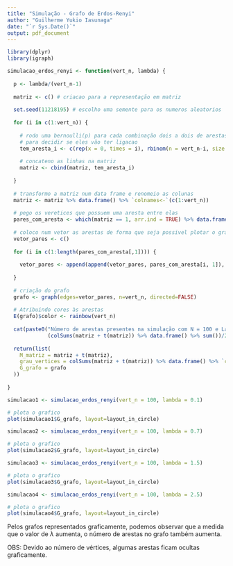 ```yaml
---
title: "Simulação - Grafo de Erdos-Renyi"
author: "Guilherme Yukio Iasunaga"
date: "`r Sys.Date()`"
output: pdf_document
---
```


```r
library(dplyr)
library(igraph)

simulacao_erdos_renyi <- function(vert_n, lambda) {
  
  p <- lambda/(vert_n-1)
  
  matriz <- c() # criacao para a representação em matriz
  
  set.seed(11218195) # escolho uma semente para os numeros aleatorios
  
  for (i in c(1:vert_n)) {
    
    # rodo uma bernoulli(p) para cada combinação dois a dois de arestas, para v > v', 
    # para decidir se eles vão ter ligacao
    tem_aresta_i <- c(rep(x = 0, times = i), rbinom(n = vert_n-i, size = 1, prob = p))
    
    # concateno as linhas na matriz
    matriz <- cbind(matriz, tem_aresta_i)
    
  }
  
  # transformo a matriz num data frame e renomeio as colunas
  matriz <- matriz %>% data.frame() %>% `colnames<-`(c(1:vert_n))
  
  # pego os veretices que possuem uma aresta entre elas
  pares_com_aresta <- which(matriz == 1, arr.ind = TRUE) %>% data.frame()
  
  # coloco num vetor as arestas de forma que seja possivel plotar o grafo com a funcao graph
  vetor_pares <- c()
  
  for (i in c(1:length(pares_com_aresta[,1]))) {
    
    vetor_pares <- append(append(vetor_pares, pares_com_aresta[i, 1]), pares_com_aresta[i, 2])
    
  }
  
  # criação do grafo
  grafo <- graph(edges=vetor_pares, n=vert_n, directed=FALSE)
  
  # Atribuindo cores às arestas
  E(grafo)$color <- rainbow(vert_n)
  
  cat(paste0("Número de arestas presentes na simulação com N = 100 e Lambda = 2.5: ", 
             (colSums(matriz + t(matriz)) %>% data.frame() %>% sum())/2))
  
  return(list(
    M_matriz = matriz + t(matriz),
    grau_vertices = colSums(matriz + t(matriz)) %>% data.frame() %>% `colnames<-`(c('Grau')),
    G_grafo = grafo
  ))
  
}
```


```r
simulacao1 <- simulacao_erdos_renyi(vert_n = 100, lambda = 0.1)

# plota o grafico
plot(simulacao1$G_grafo, layout=layout_in_circle)
```

```r
simulacao2 <- simulacao_erdos_renyi(vert_n = 100, lambda = 0.7)

# plota o grafico
plot(simulacao2$G_grafo, layout=layout_in_circle)
```

```r
simulacao3 <- simulacao_erdos_renyi(vert_n = 100, lambda = 1.5)

# plota o grafico
plot(simulacao3$G_grafo, layout=layout_in_circle)
```

```r
simulacao4 <- simulacao_erdos_renyi(vert_n = 100, lambda = 2.5)

# plota o grafico
plot(simulacao4$G_grafo, layout=layout_in_circle)
```

Pelos grafos representados graficamente, podemos observar que a medida que o valor de $\lambda$ aumenta, o número de arestas no grafo também aumenta. 

OBS: Devido ao número de vértices, algumas arestas ficam ocultas graficamente. 






































